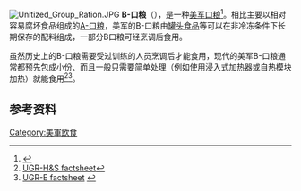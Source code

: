 [[File:Unitized_Group_Ration.JPG|thumb]]
'''B-口粮'''（{{lang-en|B ration}}），是一种[[美军|美军]][[口粮|口粮]]<ref>{{cite book|title=Army Logistician|url=https://books.google.com/books?id=Hamf8wtXQaQC&pg=RA6-PA29|year=1976|publisher=U.S. Army Logistics Management Center|page=6}}</ref>。相比主要以相对容易腐坏食品组成的[[A-口粮|A-口粮]]，美军的B-口粮由[[罐头食品|罐头食品]]等可以在非冷冻条件下长期保存的配料组成，一部分B口粮可经{{link-en|野战厨房|field kitchen}}烹调后食用。

虽然历史上的B-口粮需要受过训练的人员烹调后才能食用，现代的美军B-口粮通常都预先包成小份、而且一般只需要简单处理（例如使用浸入式加热器或自热模块加热）就能食用<ref>[http://www.dscp.dla.mil/subs/rations/programs/ugr/uhsabt.asp UGR-H&S factsheet]{{webarchive|url=https://web.archive.org/web/20110716095354/http://www.dscp.dla.mil/subs/rations/programs/ugr/uhsabt.asp |date=2011-07-16 }}</ref><ref>[http://www.dscp.dla.mil/subs/rations/programs/ugr/ueabt.asp UGR-E factsheet] {{webarchive|url=https://web.archive.org/web/20110716095400/http://www.dscp.dla.mil/subs/rations/programs/ugr/ueabt.asp |date=2011-07-16 }}</ref>。

==参考资料==
{{reflist}}
{{美軍口糧}}
{{food-stub}}

[[Category:美軍飲食|Category:美軍飲食]]